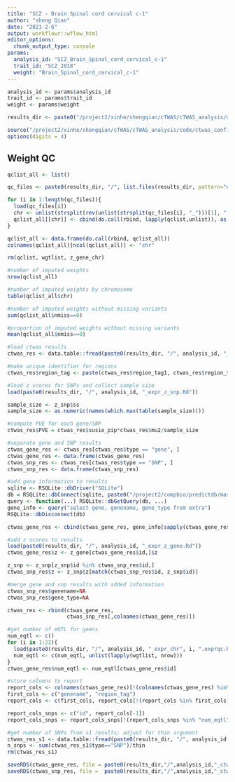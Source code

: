 ```yaml
---
title: "SCZ - Brain Spinal cord cervical c-1"
author: "sheng Qian"
date: "2021-2-6"
output: workflowr::wflow_html
editor_options:
  chunk_output_type: console
params:
  analysis_id: "SCZ_Brain_Spinal_cord_cervical_c-1"
  trait_id: "SCZ_2018"
  weight: "Brain_Spinal_cord_cervical_c-1"
---
```


```r
analysis_id <- params$analysis_id
trait_id <- params$trait_id
weight <- params$weight

results_dir <- paste0("/project2/xinhe/shengqian/cTWAS/cTWAS_analysis/data/", trait_id, "/", weight)

source("/project2/xinhe/shengqian/cTWAS/cTWAS_analysis/code/ctwas_config.R")
options(digits = 4)
```

## Weight QC

```r
qclist_all <- list()

qc_files <- paste0(results_dir, "/", list.files(results_dir, pattern="exprqc.Rd"))

for (i in 1:length(qc_files)){
  load(qc_files[i])
  chr <- unlist(strsplit(rev(unlist(strsplit(qc_files[i], "_")))[1], "[.]"))[1]
  qclist_all[[chr]] <- cbind(do.call(rbind, lapply(qclist,unlist)), as.numeric(substring(chr,4)))
}

qclist_all <- data.frame(do.call(rbind, qclist_all))
colnames(qclist_all)[ncol(qclist_all)] <- "chr"

rm(qclist, wgtlist, z_gene_chr)
```

```r
#number of imputed weights
nrow(qclist_all)

#number of imputed weights by chromosome
table(qclist_all$chr)

#number of imputed weights without missing variants
sum(qclist_all$nmiss==0)

#proportion of imputed weights without missing variants
mean(qclist_all$nmiss==0)
```

```r
#load ctwas results
ctwas_res <- data.table::fread(paste0(results_dir, "/", analysis_id, "_ctwas.susieIrss.txt"))

#make unique identifier for regions
ctwas_res$region_tag <- paste(ctwas_res$region_tag1, ctwas_res$region_tag2, sep="_")

#load z scores for SNPs and collect sample size
load(paste0(results_dir, "/", analysis_id, "_expr_z_snp.Rd"))

sample_size <- z_snp$ss
sample_size <- as.numeric(names(which.max(table(sample_size))))

#compute PVE for each gene/SNP
ctwas_res$PVE = ctwas_res$susie_pip*ctwas_res$mu2/sample_size

#separate gene and SNP results
ctwas_gene_res <- ctwas_res[ctwas_res$type == "gene", ]
ctwas_gene_res <- data.frame(ctwas_gene_res)
ctwas_snp_res <- ctwas_res[ctwas_res$type == "SNP", ]
ctwas_snp_res <- data.frame(ctwas_snp_res)

#add gene information to results
sqlite <- RSQLite::dbDriver("SQLite")
db = RSQLite::dbConnect(sqlite, paste0("/project2/compbio/predictdb/mashr_models/mashr_", weight, ".db"))
query <- function(...) RSQLite::dbGetQuery(db, ...)
gene_info <- query("select gene, genename, gene_type from extra")
RSQLite::dbDisconnect(db)

ctwas_gene_res <- cbind(ctwas_gene_res, gene_info[sapply(ctwas_gene_res$id, match, gene_info$gene), c("genename", "gene_type")])

#add z scores to results
load(paste0(results_dir, "/", analysis_id, "_expr_z_gene.Rd"))
ctwas_gene_res$z <- z_gene[ctwas_gene_res$id,]$z

z_snp <- z_snp[z_snp$id %in% ctwas_snp_res$id,]
ctwas_snp_res$z <- z_snp$z[match(ctwas_snp_res$id, z_snp$id)]

#merge gene and snp results with added information
ctwas_snp_res$genename=NA
ctwas_snp_res$gene_type=NA

ctwas_res <- rbind(ctwas_gene_res,
                   ctwas_snp_res[,colnames(ctwas_gene_res)])

#get number of eQTL for geens
num_eqtl <- c()
for (i in 1:22){
  load(paste0(results_dir, "/", analysis_id, "_expr_chr", i, ".exprqc.Rd"))
  num_eqtl <- c(num_eqtl, unlist(lapply(wgtlist, nrow)))
}
ctwas_gene_res$num_eqtl <- num_eqtl[ctwas_gene_res$id]

#store columns to report
report_cols <- colnames(ctwas_gene_res)[!(colnames(ctwas_gene_res) %in% c("type", "region_tag1", "region_tag2", "cs_index", "gene_type", "z_flag", "id", "chrom", "pos"))]
first_cols <- c("genename", "region_tag")
report_cols <- c(first_cols, report_cols[!(report_cols %in% first_cols)])

report_cols_snps <- c("id", report_cols[-1])
report_cols_snps <- report_cols_snps[!(report_cols_snps %in% "num_eqtl")]

#get number of SNPs from s1 results; adjust for thin argument
ctwas_res_s1 <- data.table::fread(paste0(results_dir, "/", analysis_id, "_ctwas.s1.susieIrss.txt"))
n_snps <- sum(ctwas_res_s1$type=="SNP")/thin
rm(ctwas_res_s1)
```

```r
saveRDS(ctwas_gene_res, file = paste0(results_dir,"/",analysis_id,"_ctwas_gene_res.RDS"))
saveRDS(ctwas_snp_res, file =  paste0(results_dir,"/",analysis_id,"_ctwas_snp_res.RDS"))
```

<!-- ## Check convergence of parameters -->

<!-- ```{r echo=F,message=F} -->
<!-- library(ggplot2) -->
<!-- library(cowplot) -->

<!-- load(paste0(results_dir, "/", analysis_id, "_ctwas.s2.susieIrssres.Rd")) -->

<!-- df <- data.frame(niter = rep(1:ncol(group_prior_rec), 2), -->
<!--                  value = c(group_prior_rec[1,], group_prior_rec[2,]), -->
<!--                  group = rep(c("Gene", "SNP"), each = ncol(group_prior_rec))) -->
<!-- df$group <- as.factor(df$group) -->

<!-- df$value[df$group=="SNP"] <- df$value[df$group=="SNP"]*thin #adjust parameter to account for thin argument -->

<!-- p_pi <- ggplot(df, aes(x=niter, y=value, group=group)) + -->
<!--   geom_line(aes(color=group)) + -->
<!--   geom_point(aes(color=group)) + -->
<!--   xlab("Iteration") + ylab(bquote(pi)) + -->
<!--   ggtitle("Prior mean") + -->
<!--   theme_cowplot() -->

<!-- df <- data.frame(niter = rep(1:ncol(group_prior_var_rec), 2), -->
<!--                  value = c(group_prior_var_rec[1,], group_prior_var_rec[2,]), -->
<!--                  group = rep(c("Gene", "SNP"), each = ncol(group_prior_var_rec))) -->
<!-- df$group <- as.factor(df$group) -->
<!-- p_sigma2 <- ggplot(df, aes(x=niter, y=value, group=group)) + -->
<!--   geom_line(aes(color=group)) + -->
<!--   geom_point(aes(color=group)) + -->
<!--   xlab("Iteration") + ylab(bquote(sigma^2)) + -->
<!--   ggtitle("Prior variance") + -->
<!--   theme_cowplot() -->

<!-- plot_grid(p_pi, p_sigma2) -->
<!-- ``` -->

<!-- ```{r} -->
<!-- #estimated group prior -->
<!-- estimated_group_prior <- group_prior_rec[,ncol(group_prior_rec)] -->
<!-- names(estimated_group_prior) <- c("gene", "snp") -->
<!-- estimated_group_prior["snp"] <- estimated_group_prior["snp"]*thin #adjust parameter to account for thin argument -->
<!-- print(estimated_group_prior) -->

<!-- #estimated group prior variance -->
<!-- estimated_group_prior_var <- group_prior_var_rec[,ncol(group_prior_var_rec)] -->
<!-- names(estimated_group_prior_var) <- c("gene", "snp") -->
<!-- print(estimated_group_prior_var) -->

<!-- #report sample size -->
<!-- print(sample_size) -->

<!-- #report group size -->
<!-- group_size <- c(nrow(ctwas_gene_res), n_snps) -->
<!-- print(group_size) -->

<!-- #estimated group PVE -->
<!-- estimated_group_pve <- estimated_group_prior_var*estimated_group_prior*group_size/sample_size #check PVE calculation -->
<!-- names(estimated_group_pve) <- c("gene", "snp") -->
<!-- print(estimated_group_pve) -->

<!-- #compare sum(PIP*mu2/sample_size) with above PVE calculation -->
<!-- c(sum(ctwas_gene_res$PVE),sum(ctwas_snp_res$PVE)) -->
<!-- ``` -->

<!-- ## Genes with highest PIPs -->

<!-- ```{r echo=F} -->
<!-- #distribution of PIPs -->
<!-- hist(ctwas_gene_res$susie_pip, xlim=c(0,1), main="Distribution of Gene PIPs") -->

<!-- #genes with PIP>0.8 or 20 highest PIPs -->
<!-- head(ctwas_gene_res[order(-ctwas_gene_res$susie_pip),report_cols], max(sum(ctwas_gene_res$susie_pip>0.8), 20)) -->
<!-- ``` -->

<!-- ## Genes with largest effect sizes -->

<!-- ```{r echo=F} -->
<!-- #plot PIP vs effect size -->
<!-- plot(ctwas_gene_res$susie_pip, ctwas_gene_res$mu2, xlab="PIP", ylab="mu^2", main="Gene PIPs vs Effect Size") -->

<!-- #genes with 20 largest effect sizes -->
<!-- head(ctwas_gene_res[order(-ctwas_gene_res$mu2),report_cols],20) -->

<!-- ``` -->

<!-- ## Genes with highest PVE -->

<!-- ```{r echo=F} -->
<!-- #genes with 20 highest pve -->
<!-- head(ctwas_gene_res[order(-ctwas_gene_res$PVE),report_cols],20) -->

<!-- ``` -->

<!-- ## Genes with largest z scores -->

<!-- ```{r echo=F} -->
<!-- #genes with 20 largest z scores -->
<!-- head(ctwas_gene_res[order(-abs(ctwas_gene_res$z)),report_cols],20) -->

<!-- ``` -->

<!-- ## Comparing z scores and PIPs -->

<!-- ```{r echo=F} -->
<!-- #set nominal signifiance threshold for z scores -->
<!-- alpha <- 0.05 -->

<!-- #bonferroni adjusted threshold for z scores -->
<!-- sig_thresh <- qnorm(1-(alpha/nrow(ctwas_gene_res)/2), lower=T) -->

<!-- #Q-Q plot for z scores -->
<!-- obs_z <- ctwas_gene_res$z[order(ctwas_gene_res$z)] -->
<!-- exp_z <- qnorm((1:nrow(ctwas_gene_res))/nrow(ctwas_gene_res)) -->

<!-- plot(exp_z, obs_z, xlab="Expected z", ylab="Observed z", main="Gene z score Q-Q plot") -->
<!-- abline(a=0,b=1) -->

<!-- #plot z score vs PIP -->
<!-- plot(abs(ctwas_gene_res$z), ctwas_gene_res$susie_pip, xlab="abs(z)", ylab="PIP") -->
<!-- abline(v=sig_thresh, col="red", lty=2) -->

<!-- #proportion of significant z scores -->
<!-- mean(abs(ctwas_gene_res$z) > sig_thresh) -->

<!-- ``` -->

<!-- ## GO enrichment analysis for genes with PIP>0.5 -->

<!-- ```{r echo=FALSE, message=FALSE} -->
<!-- #GO enrichment analysis -->
<!-- library(enrichR) -->

<!-- dbs <- c("GO_Biological_Process_2021", "GO_Cellular_Component_2021", "GO_Molecular_Function_2021") -->
<!-- genes <- ctwas_gene_res$genename[ctwas_gene_res$susie_pip>0.5] -->
<!-- ``` -->

<!-- ```{r} -->
<!-- #number of genes for gene set enrichment -->
<!-- length(genes) -->
<!-- ``` -->

<!-- ```{r echo=F, message=FALSE} -->
<!-- if (length(genes)>0){ -->
<!--   GO_enrichment <- enrichr(genes, dbs) -->

<!--   for (db in dbs){ -->
<!--     print(db) -->
<!--     df <- GO_enrichment[[db]] -->
<!--     print(plotEnrich(GO_enrichment[[db]])) -->
<!--     df <- df[df$Adjusted.P.value<0.05,c("Term", "Overlap", "Adjusted.P.value", "Genes")] -->
<!--     print(df) -->
<!--   } -->
<!-- } -->

<!-- ``` -->

<!-- ## DisGeNET enrichment analysis for genes with PIP>0.5 -->
<!-- ```{r echo=F, message=FALSE} -->
<!-- if (length(genes)>0){ -->
<!--   library(disgenet2r) -->

<!--   disgenet_api_key <- get_disgenet_api_key( -->
<!--                     email = "wesleycrouse@gmail.com", -->
<!--                     password = "uchicago1" ) -->

<!--   Sys.setenv(DISGENET_API_KEY= disgenet_api_key) -->

<!--   res_enrich <-disease_enrichment(entities=genes, vocabulary = "HGNC", -->
<!--                                database = "CURATED" ) -->

<!--   df <- res_enrich@qresult[1:10, c("Description", "FDR", "Ratio",  "BgRatio")] -->
<!--   print(df) -->
<!-- } -->

<!-- ``` -->

<!-- ## WebGestalt enrichment analysis for genes with PIP>0.5 -->
<!-- ```{r echo=F, message=FALSE} -->
<!-- if (length(genes)>0){ -->
<!--   #WebGestalt enrichment -->
<!--   library(WebGestaltR) -->

<!--   background <- ctwas_gene_res$genename -->

<!--   #listGeneSet() -->
<!--   databases <- c("pathway_KEGG", "disease_GLAD4U", "disease_OMIM") -->

<!--   enrichResult <- WebGestaltR(enrichMethod="ORA", organism="hsapiens", -->
<!--                               interestGene=genes, referenceGene=background, -->
<!--                               enrichDatabase=databases, interestGeneType="genesymbol", -->
<!--                               referenceGeneType="genesymbol", isOutput=F) -->
<!--   print(enrichResult[,c("description", "size", "overlap", "FDR", "database", "userId")]) -->
<!-- } -->

<!-- ``` -->

<!-- ## PIP Manhattan Plot -->

<!-- ```{r echo=F, message=F} -->
<!-- library(tibble) -->
<!-- library(tidyverse) -->

<!-- full.gene.pip.summary <- data.frame(gene_name = ctwas_gene_res$genename, -->
<!--                                     gene_pip = ctwas_gene_res$susie_pip, -->
<!--                                     gene_id = ctwas_gene_res$id, -->
<!--                                     chr = as.integer(ctwas_gene_res$chrom), -->
<!--                                     start = ctwas_gene_res$pos / 1e3, -->
<!--                                     is_highlight = F, stringsAsFactors = F) %>% as_tibble() -->
<!-- full.gene.pip.summary$is_highlight <- full.gene.pip.summary$gene_pip > 0.50 -->

<!-- don <- full.gene.pip.summary %>% -->

<!--   # Compute chromosome size -->
<!--   group_by(chr) %>% -->
<!--   summarise(chr_len=max(start)) %>% -->

<!--   # Calculate cumulative position of each chromosome -->
<!--   mutate(tot=cumsum(chr_len)-chr_len) %>% -->
<!--   dplyr::select(-chr_len) %>% -->

<!--   # Add this info to the initial dataset -->
<!--   left_join(full.gene.pip.summary, ., by=c("chr"="chr")) %>% -->

<!--   # Add a cumulative position of each SNP -->
<!--   arrange(chr, start) %>% -->
<!--   mutate( BPcum=start+tot) -->

<!-- axisdf <- don %>% group_by(chr) %>% summarize(center=( max(BPcum) + min(BPcum) ) / 2 ) -->

<!-- x_axis_labels <- axisdf$chr -->
<!-- x_axis_labels[seq(1,21,2)] <- "" -->

<!-- ggplot(don, aes(x=BPcum, y=gene_pip)) + -->

<!--   # Show all points -->
<!--   ggrastr::geom_point_rast(aes(color=as.factor(chr)), size=2) + -->
<!--   scale_color_manual(values = rep(c("grey", "skyblue"), 22 )) + -->

<!--   # custom X axis: -->
<!--   # scale_x_continuous(label = axisdf$chr, -->
<!--   #                    breaks= axisdf$center, -->
<!--   #                    guide = guide_axis(n.dodge = 2)) + -->
<!--   scale_x_continuous(label = x_axis_labels, -->
<!--                      breaks = axisdf$center) + -->

<!--   scale_y_continuous(expand = c(0, 0), limits = c(0,1.25), breaks=(1:5)*0.2, minor_breaks=(1:10)*0.1) + # remove space between plot area and x axis -->

<!--   # Add highlighted points -->
<!--   ggrastr::geom_point_rast(data=subset(don, is_highlight==T), color="orange", size=2) + -->

<!--   # Add label using ggrepel to avoid overlapping -->
<!--   ggrepel::geom_label_repel(data=subset(don, is_highlight==T), -->
<!--                             aes(label=gene_name), -->
<!--                             size=4, -->
<!--                             min.segment.length = 0, -->
<!--                             label.size = NA, -->
<!--                             fill = alpha(c("white"),0)) + -->

<!--   # Custom the theme: -->
<!--   theme_bw() + -->
<!--   theme( -->
<!--     text = element_text(size = 14), -->
<!--     legend.position="none", -->
<!--     panel.border = element_blank(), -->
<!--     panel.grid.major.x = element_blank(), -->
<!--     panel.grid.minor.x = element_blank() -->
<!--   ) + -->
<!--   xlab("Chromosome") + -->
<!--   ylab("cTWAS PIP") -->

<!-- ``` -->

<!-- ## Sensitivity, specificity and precision for silver standard genes -->

<!-- ```{r echo=F} -->
<!-- library("readxl") -->

<!-- known_annotations <- read_xlsx("data/summary_known_genes_annotations.xlsx", sheet="SCZ") -->
<!-- known_annotations <- unique(known_annotations$`Gene Symbol`) -->

<!-- unrelated_genes <- ctwas_gene_res$genename[!(ctwas_gene_res$genename %in% known_annotations)] -->

<!-- #assign ctwas, TWAS, and bystander genes -->
<!-- ctwas_genes <- ctwas_gene_res$genename[ctwas_gene_res$susie_pip>0.8] -->
<!-- twas_genes <- ctwas_gene_res$genename[abs(ctwas_gene_res$z)>sig_thresh] -->
<!-- novel_genes <- ctwas_genes[!(ctwas_genes %in% twas_genes)] -->

<!-- #sensitivity / recall -->
<!-- sensitivity <- rep(NA,2) -->
<!-- names(sensitivity) <- c("ctwas", "TWAS") -->
<!-- sensitivity["ctwas"] <- sum(ctwas_genes %in% known_annotations)/length(known_annotations) -->
<!-- sensitivity["TWAS"] <- sum(twas_genes %in% known_annotations)/length(known_annotations) -->
<!-- #sensitivity -->

<!-- #specificity -->
<!-- specificity <- rep(NA,2) -->
<!-- names(specificity) <- c("ctwas", "TWAS") -->
<!-- specificity["ctwas"] <- sum(!(unrelated_genes %in% ctwas_genes))/length(unrelated_genes) -->
<!-- specificity["TWAS"] <- sum(!(unrelated_genes %in% twas_genes))/length(unrelated_genes) -->
<!-- #specificity -->

<!-- #precision / PPV -->
<!-- precision <- rep(NA,2) -->
<!-- names(precision) <- c("ctwas", "TWAS") -->
<!-- precision["ctwas"] <- sum(ctwas_genes %in% known_annotations)/length(ctwas_genes) -->
<!-- precision["TWAS"] <- sum(twas_genes %in% known_annotations)/length(twas_genes) -->
<!-- #precision -->
<!-- ``` -->

<!-- ```{r} -->
<!-- #number of genes in known annotations -->
<!-- print(length(known_annotations)) -->

<!-- #number of genes in known annotations with imputed expression -->
<!-- print(sum(known_annotations %in% ctwas_gene_res$genename)) -->

<!-- #significance threshold for TWAS -->
<!-- print(sig_thresh) -->

<!-- #number of ctwas genes -->
<!-- length(ctwas_genes) -->

<!-- #number of TWAS genes -->
<!-- length(twas_genes) -->

<!-- #show novel genes (ctwas genes with not in TWAS genes) -->
<!-- ctwas_gene_res[ctwas_gene_res$genename %in% novel_genes,report_cols] -->

<!-- #sensitivity / recall -->
<!-- print(sensitivity) -->

<!-- #specificity -->
<!-- print(specificity) -->

<!-- #precision / PPV -->
<!-- print(precision) -->
<!-- ``` -->

<!-- ```{r,echo=FALSE} -->
<!-- #ROC curves -->
<!-- pip_range <- (0:1000)/1000 -->
<!-- sensitivity <- rep(NA, length(pip_range)) -->
<!-- specificity <- rep(NA, length(pip_range)) -->

<!-- for (index in 1:length(pip_range)){ -->
<!--   pip <- pip_range[index] -->
<!--   ctwas_genes <- ctwas_gene_res$genename[ctwas_gene_res$susie_pip>=pip] -->
<!--   sensitivity[index] <- sum(ctwas_genes %in% known_annotations)/length(known_annotations) -->
<!--   specificity[index] <- sum(!(unrelated_genes %in% ctwas_genes))/length(unrelated_genes) -->
<!-- } -->

<!-- plot(1-specificity, sensitivity, type="l", xlim=c(0,1), ylim=c(0,1)) -->

<!-- sig_thresh_range <- seq(from=0, to=max(abs(ctwas_gene_res$z)), length.out=length(pip_range)) -->

<!-- for (index in 1:length(sig_thresh_range)){ -->
<!--   sig_thresh_plot <- sig_thresh_range[index] -->
<!--   twas_genes <- ctwas_gene_res$genename[abs(ctwas_gene_res$z)>=sig_thresh_plot] -->
<!--   sensitivity[index] <- sum(twas_genes %in% known_annotations)/length(known_annotations) -->
<!--   specificity[index] <- sum(!(unrelated_genes %in% twas_genes))/length(unrelated_genes) -->
<!-- } -->

<!-- lines(1-specificity, sensitivity, xlim=c(0,1), ylim=c(0,1), col="red", lty=2) -->
<!-- ``` -->

<!-- ## cTWAS is more precise than TWAS in distinguishing silver standard and bystander genes -->
<!-- ```{r echo=FALSE, message=FALSE} -->
<!-- library(biomaRt) -->
<!-- library(GenomicRanges) -->

<!-- ensembl <- useEnsembl(biomart="ENSEMBL_MART_ENSEMBL", dataset="hsapiens_gene_ensembl") -->
<!-- G_list <- getBM(filters= "chromosome_name", attributes= c("hgnc_symbol","chromosome_name","start_position","end_position","gene_biotype"), values=1:22, mart=ensembl) -->
<!-- G_list <- G_list[G_list$hgnc_symbol!="",] -->
<!-- G_list <- G_list[G_list$gene_biotype %in% c("protein_coding","lncRNA"),] -->
<!-- G_list$start <- G_list$start_position -->
<!-- G_list$end <- G_list$end_position -->
<!-- G_list_granges <- makeGRangesFromDataFrame(G_list, keep.extra.columns=T) -->

<!-- #remove genes without imputed expression from gene lists -->
<!-- known_annotations <- known_annotations[known_annotations %in% ctwas_gene_res$genename] -->

<!-- known_annotations_positions <- G_list[G_list$hgnc_symbol %in% known_annotations,] -->
<!-- half_window <- 1000000 -->
<!-- known_annotations_positions$start <- known_annotations_positions$start_position - half_window -->
<!-- known_annotations_positions$end <- known_annotations_positions$end_position + half_window -->
<!-- known_annotations_positions$start[known_annotations_positions$start<1] <- 1 -->
<!-- known_annotations_granges <- makeGRangesFromDataFrame(known_annotations_positions, keep.extra.columns=T) -->

<!-- bystanders <- findOverlaps(known_annotations_granges,G_list_granges) -->
<!-- bystanders <- unique(subjectHits(bystanders)) -->
<!-- bystanders <- G_list$hgnc_symbol[bystanders] -->
<!-- bystanders <- unique(bystanders[!(bystanders %in% known_annotations)]) -->
<!-- unrelated_genes <- bystanders -->

<!-- #save gene lists -->
<!-- save(known_annotations, file=paste0(results_dir, "/known_annotations.Rd")) -->
<!-- save(unrelated_genes, file=paste0(results_dir, "/bystanders.Rd")) -->
<!-- ``` -->

<!-- ```{r echo=FALSE} -->
<!-- load(paste0(results_dir, "/known_annotations.Rd")) -->
<!-- load(paste0(results_dir, "/bystanders.Rd")) -->

<!-- #remove genes without imputed expression from bystander list -->
<!-- unrelated_genes <- unrelated_genes[unrelated_genes %in% ctwas_gene_res$genename] -->

<!-- #subset results to genes in known annotations or bystanders -->
<!-- ctwas_gene_res_subset <- ctwas_gene_res[ctwas_gene_res$genename %in% c(known_annotations, unrelated_genes),] -->

<!-- #assign ctwas and TWAS genes -->
<!-- ctwas_genes <- ctwas_gene_res_subset$genename[ctwas_gene_res_subset$susie_pip>0.8] -->
<!-- twas_genes <- ctwas_gene_res_subset$genename[abs(ctwas_gene_res_subset$z)>sig_thresh] -->

<!-- #sensitivity / recall -->
<!-- sensitivity <- rep(NA,2) -->
<!-- names(sensitivity) <- c("ctwas", "TWAS") -->
<!-- sensitivity["ctwas"] <- sum(ctwas_genes %in% known_annotations)/length(known_annotations) -->
<!-- sensitivity["TWAS"] <- sum(twas_genes %in% known_annotations)/length(known_annotations) -->

<!-- #specificity / (1 - False Positive Rate) -->
<!-- specificity <- rep(NA,2) -->
<!-- names(specificity) <- c("ctwas", "TWAS") -->
<!-- specificity["ctwas"] <- sum(!(unrelated_genes %in% ctwas_genes))/length(unrelated_genes) -->
<!-- specificity["TWAS"] <- sum(!(unrelated_genes %in% twas_genes))/length(unrelated_genes) -->

<!-- #precision / PPV / (1 - False Discovery Rate) -->
<!-- precision <- rep(NA,2) -->
<!-- names(precision) <- c("ctwas", "TWAS") -->
<!-- precision["ctwas"] <- sum(ctwas_genes %in% known_annotations)/length(ctwas_genes) -->
<!-- precision["TWAS"] <- sum(twas_genes %in% known_annotations)/length(twas_genes) -->
<!-- ``` -->

<!-- ```{r} -->
<!-- #number of genes in known annotations (with imputed expression) -->
<!-- print(length(known_annotations)) -->

<!-- #number of bystander genes (with imputed expression) -->
<!-- print(length(unrelated_genes)) -->

<!-- #subset results to genes in known annotations or bystanders -->
<!-- ctwas_gene_res_subset <- ctwas_gene_res[ctwas_gene_res$genename %in% c(known_annotations, unrelated_genes),] -->

<!-- #assign ctwas and TWAS genes -->
<!-- ctwas_genes <- ctwas_gene_res_subset$genename[ctwas_gene_res_subset$susie_pip>0.8] -->
<!-- twas_genes <- ctwas_gene_res_subset$genename[abs(ctwas_gene_res_subset$z)>sig_thresh] -->

<!-- #significance threshold for TWAS -->
<!-- print(sig_thresh) -->

<!-- #number of ctwas genes (in known annotations or bystanders) -->
<!-- length(ctwas_genes) -->

<!-- #number of TWAS genes (in known annotations or bystanders) -->
<!-- length(twas_genes) -->

<!-- #sensitivity / recall -->
<!-- sensitivity -->

<!-- #specificity / (1 - False Positive Rate) -->
<!-- specificity -->

<!-- #precision / PPV / (1 - False Discovery Rate) -->
<!-- precision -->
<!-- ``` -->

<!-- ```{r echo=FALSE} -->
<!-- #store sensitivity and specificity calculations for plots -->
<!-- sensitivity_plot <- sensitivity -->
<!-- specificity_plot <- specificity -->

<!-- #precision / PPV by PIP threshold -->
<!-- pip_range <- c(0.5, 0.8, 1) -->
<!-- precision_range <- rep(NA, length(pip_range)) -->
<!-- number_detected <- rep(NA, length(pip_range)) -->

<!-- for (i in 1:length(pip_range)){ -->
<!--   pip_upper <- pip_range[i] -->

<!--   if (i==1){ -->
<!--     pip_lower <- 0 -->
<!--   } else { -->
<!--     pip_lower <- pip_range[i-1] -->
<!--   } -->

<!--   #assign ctwas genes using PIP threshold -->
<!--   ctwas_genes <- ctwas_gene_res_subset$genename[ctwas_gene_res_subset$susie_pip>=pip_lower] -->

<!--   number_detected[i] <- length(ctwas_genes) -->
<!--   precision_range[i] <- sum(ctwas_genes %in% known_annotations)/length(ctwas_genes) -->
<!-- } -->

<!-- names(precision_range) <- paste0(">= ", c(0, pip_range[-length(pip_range)])) -->

<!-- precision_range <- precision_range*100 -->

<!-- precision_range <- c(precision_range, precision["TWAS"]*100) -->
<!-- names(precision_range)[4] <- "TWAS Bonferroni" -->
<!-- number_detected <- c(number_detected, length(twas_genes)) -->

<!-- barplot(precision_range, ylim=c(0,100), main="Precision for Distinguishing Silver Standard and Bystander Genes", xlab="PIP Threshold for Detection", ylab="% of Detected Genes in Silver Standard") -->
<!-- abline(h=20, lty=2) -->
<!-- abline(h=40, lty=2) -->
<!-- abline(h=60, lty=2) -->
<!-- abline(h=80, lty=2) -->
<!-- xx <- barplot(precision_range, add=T, col=c(rep("darkgrey",3), "white")) -->
<!-- text(x = xx, y = rep(0, length(number_detected)), label = paste0(number_detected, " detected"), pos = 3, cex=0.8) -->
<!-- ``` -->

<!-- ```{r echo=FALSE} -->
<!-- barplot(100-precision_range, ylim=c(0,100), main="False Discovery Rate for Distinguishing Silver Standard and Bystander Genes", xlab="PIP Threshold for Detection", ylab="% Bystanders in Detected Genes") -->
<!-- abline(h=20, lty=2) -->
<!-- abline(h=40, lty=2) -->
<!-- abline(h=60, lty=2) -->
<!-- abline(h=80, lty=2) -->
<!-- xx <- barplot(100-precision_range, add=T, col=c(rep("darkgrey",3), "white")) -->
<!-- text(x = xx, y = rep(0, length(number_detected)), label = paste0(number_detected, " detected"), pos = 3, cex=0.8) -->
<!-- ``` -->

<!-- ```{r} -->
<!-- pip_range <- (0:1000)/1000 -->
<!-- sensitivity <- rep(NA, length(pip_range)) -->
<!-- specificity <- rep(NA, length(pip_range)) -->

<!-- for (index in 1:length(pip_range)){ -->
<!--   pip <- pip_range[index] -->
<!--   ctwas_genes <- ctwas_gene_res_subset$genename[ctwas_gene_res_subset$susie_pip>=pip] -->
<!--   sensitivity[index] <- sum(ctwas_genes %in% known_annotations)/length(known_annotations) -->
<!--   specificity[index] <- sum(!(unrelated_genes %in% ctwas_genes))/length(unrelated_genes) -->
<!-- } -->

<!-- plot(1-specificity, sensitivity, type="l", xlim=c(0,1), ylim=c(0,1), main="", xlab="1 - Specificity", ylab="Sensitivity") -->
<!-- title(expression("ROC Curve for cTWAS (black) and TWAS (" * phantom("red") * ")")) -->
<!-- title(expression(phantom("ROC Curve for cTWAS (black) and TWAS (") * "red" * phantom(")")), col.main="red") -->

<!-- sig_thresh_range <- seq(from=0, to=max(abs(ctwas_gene_res_subset$z)), length.out=length(pip_range)) -->

<!-- for (index in 1:length(sig_thresh_range)){ -->
<!--   sig_thresh_plot <- sig_thresh_range[index] -->
<!--   twas_genes <- ctwas_gene_res_subset$genename[abs(ctwas_gene_res_subset$z)>=sig_thresh_plot] -->
<!--   sensitivity[index] <- sum(twas_genes %in% known_annotations)/length(known_annotations) -->
<!--   specificity[index] <- sum(!(unrelated_genes %in% twas_genes))/length(unrelated_genes) -->
<!-- } -->

<!-- lines(1-specificity, sensitivity, xlim=c(0,1), ylim=c(0,1), col="red", lty=1) -->

<!-- abline(a=0,b=1,lty=3) -->

<!-- #add previously computed points from the analysis -->
<!-- ctwas_genes <- ctwas_gene_res_subset$genename[ctwas_gene_res_subset$susie_pip>0.8] -->
<!-- twas_genes <- ctwas_gene_res_subset$genename[abs(ctwas_gene_res_subset$z)>sig_thresh] -->

<!-- points(1-specificity_plot["ctwas"], sensitivity_plot["ctwas"], pch=21, bg="black") -->
<!-- points(1-specificity_plot["TWAS"], sensitivity_plot["TWAS"], pch=21, bg="red") -->
<!-- ``` -->

<!-- ## Undetected silver standard genes have low TWAS z-scores or stronger signal from nearby variants -->
<!-- ```{r echo=FALSE,message=FALSE} -->
<!-- known_annotations <- read_xlsx("data/summary_known_genes_annotations.xlsx", sheet="SCZ") -->
<!-- known_annotations <- unique(known_annotations$`Gene Symbol`) -->

<!-- #categorize silver standard genes by case -->
<!-- silver_standard_case <- c() -->
<!-- uncertain_regions <- matrix(NA, 0, 2) -->

<!-- for (i in 1:length(known_annotations)){ -->
<!--   current_gene <- known_annotations[i] -->

<!--   if (current_gene %in% ctwas_gene_res$genename) { -->
<!--     if (ctwas_gene_res$susie_pip[ctwas_gene_res$genename == current_gene] > 0.8){ -->
<!--       silver_standard_case <- c(silver_standard_case, "Detected (PIP > 0.8)") -->
<!--     } else { -->
<!--       if (abs(ctwas_gene_res$z[ctwas_gene_res$genename == current_gene]) < sig_thresh){ -->
<!--         silver_standard_case <- c(silver_standard_case, "Insignificant z-score") -->
<!--       } else { -->
<!--         current_region <- ctwas_gene_res$region_tag[ctwas_gene_res$genename == current_gene] -->
<!--         current_gene_res <- ctwas_gene_res[ctwas_gene_res$region_tag==current_region,] -->
<!--         current_snp_res <- ctwas_snp_res[ctwas_snp_res$region_tag==current_region,] -->

<!--         if (any(current_gene_res$susie_pip>0.8)){ -->
<!--           if (any(current_gene_res$genename[current_gene_res$susie_pip>0.8] %in% known_annotations)){ -->
<!--             silver_standard_case <- c(silver_standard_case, "Nearby Silver Standard Gene") -->
<!--           } else { -->
<!--             silver_standard_case <- c(silver_standard_case, "Nearby Bystander Gene") -->
<!--           } -->
<!--         } else { -->
<!--           #if (any(current_snp_res$susie_pip>0.8)){ -->
<!--           if (sum(current_snp_res$susie_pip)>0.8){ -->
<!--             silver_standard_case <- c(silver_standard_case, "Nearby SNP(s)") -->
<!--           } else { -->
<!--             silver_standard_case <- c(silver_standard_case, "Inconclusive") -->

<!--             uncertain_regions <- rbind(uncertain_regions, c(current_gene, ctwas_gene_res$region_tag[ctwas_gene_res$genename == current_gene])) -->

<!--             print(c(current_gene, ctwas_gene_res$region_tag[ctwas_gene_res$genename == current_gene])) -->
<!--           } -->
<!--         } -->
<!--       } -->
<!--     } -->
<!--   } else { -->
<!--     silver_standard_case <- c(silver_standard_case, "Not Imputed") -->
<!--   } -->
<!-- } -->
<!-- names(silver_standard_case) <- known_annotations -->
<!-- ``` -->

<!-- ```{r} -->
<!-- #table of outcomes for silver standard genes -->
<!-- -sort(-table(silver_standard_case)) -->
<!-- ``` -->

<!-- ```{r} -->
<!-- #show inconclusive genes -->
<!-- silver_standard_case[silver_standard_case=="Inconclusive"] -->
<!-- ``` -->

<!-- ```{r echo=FALSE} -->
<!-- #pie chart of outcomes for silver standard genes -->
<!-- df <- data.frame(-sort(-table(silver_standard_case))) -->
<!-- names(df) <- c("Outcome", "Frequency") -->
<!-- #df <- df[df$Outcome!="Not Imputed",] #exclude genes not imputed -->
<!-- df$Outcome <- droplevels(df$Outcome) #exclude genes not imputed -->

<!-- pie <- ggplot(df, aes(x="", y=Frequency, fill=Outcome)) + geom_bar(width = 1, stat = "identity") -->
<!-- pie <- pie + coord_polar("y", start=0) + theme_minimal() + theme(axis.title.y=element_blank()) -->
<!-- pie -->
<!-- ``` -->